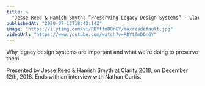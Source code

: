 ```yaml
---
title: >
  "Jesse Reed & Hamish Smyth: ”Preserving Legacy Design Systems” — Clarity 2018"
publishedAt: "2020-07-13T18:42:14Z"
image: "https://i.ytimg.com/vi/RDYtfmDOnGY/maxresdefault.jpg"
videoUrl: "https://www.youtube.com/watch?v=RDYtfmDOnGY"
---
```


Why legacy design systems are important and what we're doing to preserve them.

Presented by Jesse Reed & Hamish Smyth at Clarity 2018, on December 12th, 2018. Ends with an interview with Nathan Curtis.
